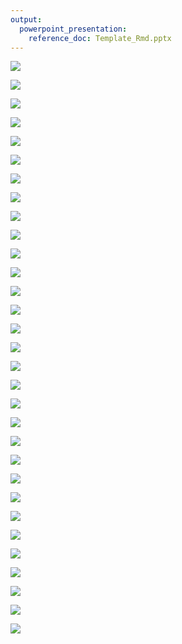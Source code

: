 ```yaml
---
output: 
  powerpoint_presentation:
    reference_doc: Template_Rmd.pptx
---
```


![](/Users/Ryohei/Git/Marksheet/Slide_JSPS2019_Marksheet/Slide01.png)

![](/Users/Ryohei/Git/Marksheet/Slide_JSPS2019_Marksheet/Slide02.png)

![](/Users/Ryohei/Git/Marksheet/Slide_JSPS2019_Marksheet/Slide03.png)

![](/Users/Ryohei/Git/Marksheet/Slide_JSPS2019_Marksheet/Slide04.png)

![](/Users/Ryohei/Git/Marksheet/Slide_JSPS2019_Marksheet/Slide05.png)

![](/Users/Ryohei/Git/Marksheet/Slide_JSPS2019_Marksheet/Slide06.png)

![](/Users/Ryohei/Git/Marksheet/Slide_JSPS2019_Marksheet/Slide07.png)

![](/Users/Ryohei/Git/Marksheet/Slide_JSPS2019_Marksheet/Slide08.png)

![](/Users/Ryohei/Git/Marksheet/Slide_JSPS2019_Marksheet/Slide09.png)

![](/Users/Ryohei/Git/Marksheet/Slide_JSPS2019_Marksheet/Slide10.png)

![](/Users/Ryohei/Git/Marksheet/Slide_JSPS2019_Marksheet/Slide11.png)

![](/Users/Ryohei/Git/Marksheet/Slide_JSPS2019_Marksheet/Slide12.png)

![](/Users/Ryohei/Git/Marksheet/Slide_JSPS2019_Marksheet/Slide13.png)

![](/Users/Ryohei/Git/Marksheet/Slide_JSPS2019_Marksheet/Slide14.png)

![](/Users/Ryohei/Git/Marksheet/Slide_JSPS2019_Marksheet/Slide15.png)

![](/Users/Ryohei/Git/Marksheet/Slide_JSPS2019_Marksheet/Slide16.png)

![](/Users/Ryohei/Git/Marksheet/Slide_JSPS2019_Marksheet/Slide17.png)

![](/Users/Ryohei/Git/Marksheet/Slide_JSPS2019_Marksheet/Slide18.png)

![](/Users/Ryohei/Git/Marksheet/Slide_JSPS2019_Marksheet/Slide19.png)

![](/Users/Ryohei/Git/Marksheet/Slide_JSPS2019_Marksheet/Slide20.png)

![](/Users/Ryohei/Git/Marksheet/Slide_JSPS2019_Marksheet/Slide21.png)

![](/Users/Ryohei/Git/Marksheet/Slide_JSPS2019_Marksheet/Slide22.png)

![](/Users/Ryohei/Git/Marksheet/Slide_JSPS2019_Marksheet/Slide23.png)

![](/Users/Ryohei/Git/Marksheet/Slide_JSPS2019_Marksheet/Slide24.png)

![](/Users/Ryohei/Git/Marksheet/Slide_JSPS2019_Marksheet/Slide25.png)

![](/Users/Ryohei/Git/Marksheet/Slide_JSPS2019_Marksheet/Slide26.png)

![](/Users/Ryohei/Git/Marksheet/Slide_JSPS2019_Marksheet/Slide27.png)

![](/Users/Ryohei/Git/Marksheet/Slide_JSPS2019_Marksheet/Slide28.png)

![](/Users/Ryohei/Git/Marksheet/Slide_JSPS2019_Marksheet/Slide29.png)

![](/Users/Ryohei/Git/Marksheet/Slide_JSPS2019_Marksheet/Slide30.png)

![](/Users/Ryohei/Git/Marksheet/Slide_JSPS2019_Marksheet/Slide31.png)
